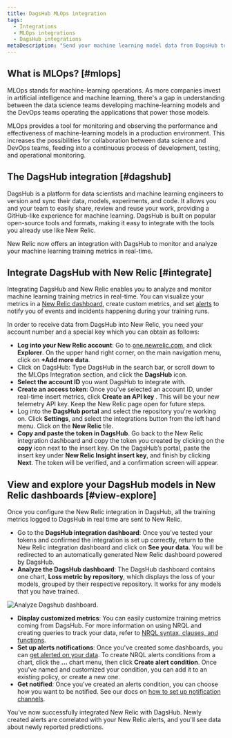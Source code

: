 ```yaml
---
title: DagsHub MLOps integration
tags:
  - Integrations
  - MLOps integrations
  - DagsHub integrations
metaDescription: "Send your machine learning model data from DagsHub to New Relic to understand your model's performance."
---
```


## What is MLOps? [#mlops]

MLOps stands for machine-learning operations. As more companies invest in artificial intelligence and machine learning, there's a gap in understanding between the data science teams developing machine-learning models and the DevOps teams operating the applications that power those models.

MLOps provides a tool for monitoring and observing the performance and effectiveness of machine-learning models in a production environment. This increases the possibilities for collaboration between data science and DevOps teams, feeding into a continuous process of development, testing, and operational monitoring.

## The DagsHub integration [#dagshub]

DagsHub is a platform for data scientists and machine learning engineers to version and sync their data, models, experiments, and code. It allows you and your team to easily share, review and reuse your work, providing a GitHub-like experience for machine learning. DagsHub is built on popular open-source tools and formats, making it easy to integrate with the tools you already use like New Relic.

New Relic now offers an integration with DagsHub to monitor and analyze your machine learning training metrics in real-time. 

## Integrate DagsHub with New Relic [#integrate]

Integrating DagsHub and New Relic enables you to analyze and monitor machine learning training metrics in real-time. You can visualize your metrics in a [New Relic dashboard](/docs/query-your-data/explore-query-data/dashboards/introduction-dashboards/), create custom metrics, and set [alerts](/docs/alerts-applied-intelligence/new-relic-alerts/learn-alerts/introduction-alerts/) to notify you of events and incidents happening during your training runs.

In order to receive data from DagsHub into New Relic, you need your account number and a special key which you can obtain as follows:

* **Log into your New Relic account**: Go to [one.newrelic.com](https://one.newrelic.com), and click **Explorer**. On the upper hand right corner, on the main navigation menu, click on **+Add more data**.
* Click on DagsHub: Type DagsHub in the search bar, or scroll down to the MLOps Integration section, and click the **DagsHub** icon.
* **Select the account ID** you want DagsHub to integrate with.
* **Create an access token**: Once you've selected an account ID, under real-time insert metrics, click **Create an API key** . This will be your new telemetry API key. Keep the New Relic page open for future steps. 
* Log into the **DagsHub portal** and select the repository you're working on. Click **Settings**, and select the integrations button from the left hand menu. Click on the **New Relic** tile. 
* **Copy and paste the token in DagsHub**. Go back to the New Relic integration dashboard and copy the token you created by clicking on the **copy** icon next to the insert key. On the DagsHub’s portal, paste the insert key under **New Relic Insight insert key**, and finish by clicking **Next**. The token will be verified, and a confirmation screen will appear.

## View and explore your DagsHub models in New Relic dashboards [#view-explore]

Once you configure the New Relic integration in DagsHub, all the training metrics logged to DagsHub in real time are sent to New Relic. 

* Go to the **DagsHub integration dashboard**: Once you’ve tested your tokens and confirmed the integration is set up correctly, return to the New Relic integration dashboard and click on **See your data**. You will be redirected to an automatically generated New Relic dashboard powered by DagsHub.
* **Analyze the DagsHub dashboard**: The DagsHub dashboard contains one chart, **Loss metric by repository**, which displays the loss of your models, grouped by their respective repository. It works for any models that you have trained.

![Analyze Dagshub dashboard.](./images/dagshub1.png "Analyze Dagshub dashboard")

* **Display customized metrics**: You can easily customize training metrics coming from DagsHub. For more information on using NRQL and creating queries to track your data, refer to [NRQL syntax, clauses, and functions](/docs/query-your-data/nrql-new-relic-query-language/get-started/nrql-syntax-clauses-functions/).
* **Set up alerts notifications**: Once you've created some dashboards, you can [get alerted on your data](/docs/alerts-applied-intelligence/new-relic-alerts/alert-policies/create-edit-or-find-alert-policy/). To create NRQL alerts conditions from a chart, click the **...** chart menu, then click **Create alert condition**. Once you've named and customized your condition, you can add it to an existing policy, or create a new one.
* **Get notified**: Once you've created an alerts condition, you can choose how you want to be notified. See our docs on [how to set up notification channels](/docs/alerts-applied-intelligence/new-relic-alerts/alert-notifications/notification-channels-control-where-send-alerts/).

You’ve now successfully integrated New Relic with DagsHub. Newly created alerts are correlated with your New Relic alerts, and you'll see data about newly reported predictions. 
